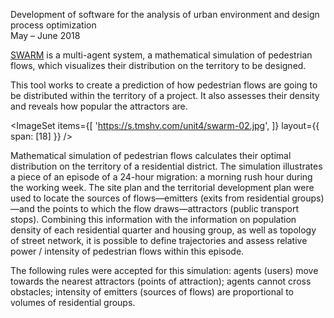 
<Title>SWARM PEDESTRIAN FLOWS SIMULATION</Title>

Development of software for the analysis of urban environment and design process optimization <br/>
May – June 2018

[SWARM](https://swarm.tmshv.com) is a multi-agent system, a mathematical simulation of pedestrian flows, which visualizes their distribution on the territory to be designed.

This tool works to create a prediction of how pedestrian flows are going to be distributed within the territory of a project. It also assesses their density and reveals how popular the attractors are.

<ImageSet
    items={[
        'https://s.tmshv.com/unit4/swarm-02.jpg',
    ]}
    layout={{
        span: [18]
    }}
/>

Mathematical simulation of pedestrian flows calculates their optimal distribution on the territory of a residential district. The simulation illustrates a piece of an episode of a 24-hour migration: a morning rush hour during the working week. The site plan and the territorial development plan were used to locate the sources of flows—emitters (exits from residential groups)—and the points to which the flow draws—attractors (public transport stops). Combining this information with the information on population density of each residential quarter and housing group, as well as topology of street network, it is possible to define trajectories and assess relative power / intensity of pedestrian flows within this episode.

The following rules were accepted for this simulation: agents (users) move towards the nearest attractors (points of attraction); agents cannot cross obstacles; intensity of emitters (sources of flows) are proportional to volumes of residential groups.